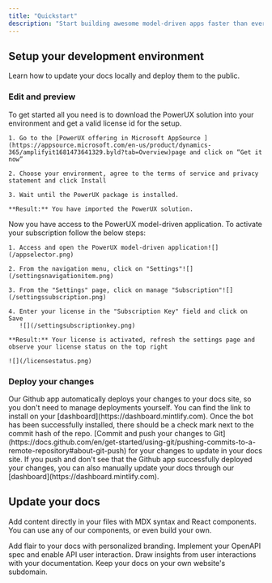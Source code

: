 ```yaml
---
title: "Quickstart"
description: "Start building awesome model-driven apps faster than ever."
---
```


## Setup your development environment&#x20;

Learn how to update your docs locally and deploy them to the public.

### Edit and preview

<AccordionGroup>
  <Accordion title="Installation" description="Install PowerUX in your development environment " defaultOpen={true} icon="install">
    To get started all you need is to download the PowerUX solution into your environment and get a valid license id for the setup.



    1. Go to the [PowerUX offering in Microsoft AppSource ](https://appsource.microsoft.com/en-us/product/dynamics-365/amplifyit1681473641329.byld?tab=Overview)page and click on “Get it now”

    2. Choose your environment, agree to the terms of service and privacy statement and click Install

    3. Wait until the PowerUX package is installed.

    **Result:** You have imported the PowerUX solution.
  </Accordion>

  <Accordion title="Activate Your Subscription" icon="rectangle-terminal">
    Now you have access to the PowerUX model-driven application. To activate your subscription follow the below steps:

    1. Access and open the PowerUX model-driven application![](/appselector.png)

    2. From the navigation menu, click on "Settings"![](/settingsnavigationitem.png)

    3. From the "Settings" page, click on manage "Subscription"![](/settingssubscription.png)

    4. Enter your license in the "Subscription Key" field and click on Save
       ![](/settingsubscriptionkey.png)

    **Result:** Your license is activated, refresh the settings page and observe your license status on the top right

    ![](/licensestatus.png)
  </Accordion>
</AccordionGroup>

### Deploy your changes

<AccordionGroup>
  <Accordion icon="message-bot" title="Install our Github app">
    Our Github app automatically deploys your changes to your docs site, so you
    don't need to manage deployments yourself. You can find the link to install on
    your [dashboard](https://dashboard.mintlify.com). Once the bot has been
    successfully installed, there should be a check mark next to the commit hash
    of the repo.
  </Accordion>

  <Accordion icon="rocket" title="Push your changes">
    [Commit and push your changes to
    Git](https://docs.github.com/en/get-started/using-git/pushing-commits-to-a-remote-repository#about-git-push)
    for your changes to update in your docs site. If you push and don't see that
    the Github app successfully deployed your changes, you can also manually
    update your docs through our [dashboard](https://dashboard.mintlify.com).
  </Accordion>
</AccordionGroup>

## Update your docs

Add content directly in your files with MDX syntax and React components. You can use any of our components, or even build your own.

<CardGroup>
  <Card title="Style Your Docs" icon="paintbrush" href="/settings/global">
    Add flair to your docs with personalized branding.
  </Card>

  <Card title="Add API Endpoints" icon="square-code" href="/api-playground/configuration">
    Implement your OpenAPI spec and enable API user interaction.
  </Card>

  <Card title="Integrate Analytics" icon="chart-mixed" href="/analytics/supported-integrations">
    Draw insights from user interactions with your documentation.
  </Card>

  <Card title="Host on a Custom Domain" icon="browser" href="/settings/custom-domain/subdomain">
    Keep your docs on your own website's subdomain.
  </Card>
</CardGroup>